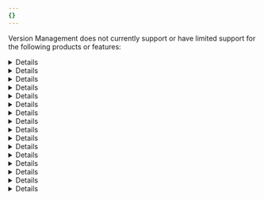 ```yaml
---
{}
---
```



Version Management does not currently support or have limited support for the following products or features:

<Details header="API Shield">

- Some [API Shield](/api-shield/) configurations are not cloned when a new zone version is created.
- Customers are allowed to opt-in to remove the UI block that prevents enabling Version Management.
  </Details>

<Details header="Authenticated Origin Pull">

- [Authenticated Origin Pull](/ssl/origin-configuration/authenticated-origin-pull/) does not work with Zone Versioning.
- Accessing your domain from an allowlisted IP returns a Cloudflare 520 error.
  </Details>

<Details header="Cache">

- [Cache](/workers/runtime-apis/cache/) configurations are versioned, but cache keys are not.
- Caching a new URL on staging would cache it for production as well.
- Purging cache on staging would purge it on production too.
- Promoting a new version to production would wipe all exiting cache.
  </Details>

<Details header="Cache Rules when used with Cloudflare Images">

- [Image Resizing](/images/) does not work with the `additional_cacheable_ports` [Cache Rule](/cache/how-to/cache-rules/) setting and Zone Versioning.
- If you use `additional_cacheable_ports` with Image Resizing, the image will be resized every time it is requested and will result in low performance.
  </Details>

<Details header="Workers Cache API">

- [Workers Cache API](/workers/runtime-apis/cache/) does not work with Version Management.
- If you use the Workers Cache API with Zone Versioning, you might encounter unexpected caching behaviours.
  </Details>

<Details header="China Network">

- Regardless of the version deployed to production, traffic in China will always target the root zone.
- Other incompatibility issues with Access and ICP licenses.
  </Details>

<Details header="Cloudflare API">

- Zone Version Management does not currently expose a public [API](/api/).
- Customers can only use Version Management through the [Cloudflare dashboard](https://dash.cloudflare.com/).
  </Details>

<Details header="Domain-scoped Roles">

- [Domain-scoped Roles](/fundamentals/setup/manage-members/roles/#domain-scoped-roles) apply only to your root zone.
- Once a new version is created, these roles do not copy over and they lose access to versions.
  </Details>

<Details header="Image Transformations">

- Changes made to [Image Transformations](/images/transform-images/#transform-images) are not cloned when a new zone version is created.
  </Details>

<Details header="Network Error Logging">

- [Network Error Logging](/network-error-logging/) configurations are not cloned when a new version is created.
  </Details>

<Details header="Page Shield">

- [Page Shield](/page-shield/) is not available for versioning and is only configurable under your Global Configuration.
  </Details>

<Details header="Security Insights">

- [Security Insights](/security-center/security-insights/) are not shown when Zone Versioning is enabled and the first version is deployed to production.
  </Details>

<Details header="Terraform">

- Zone Version Management does not currently support [Terraform](/terraform/).
- Customers should either use Terraform or Version Management.
  </Details>

<Details header="WAF Attack Score">

- [WAF Attack Score](/waf/detections/attack-score/) configurations are not cloned when a new zone version is created.
  </Details>

<Details header="Waiting Room">

- [Waiting Room](/waiting-room/) users active on the site may be placed back in the queue.
- Waiting Room users in the queue may lose their place in line.
- Traffic may exceed limits.
  </Details>

<Details header="Wrangler">

- If a version has a Worker route, it might disappear when a Worker is deployed via [Wrangler](/workers/wrangler/).
- If two versions have the same custom domains, the Worker might randomly choose between them.
  </Details>
